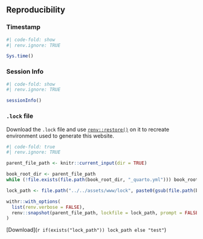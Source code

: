 ## Reproducibility

### Timestamp

```r
#| code-fold: show
#| renv.ignore: TRUE

Sys.time()
```

### Session Info

```r
#| code-fold: show
#| renv.ignore: TRUE

sessionInfo()
```

### `.lock` file

Download the `.lock` file and use [`renv::restore()`](https://rstudio.github.io/renv/reference/restore.html) on it to recreate environment used to generate this website.

```r
#| code-fold: true
#| renv.ignore: TRUE

parent_file_path <- knitr::current_input(dir = TRUE)

book_root_dir <- parent_file_path
while (!file.exists(file.path(book_root_dir, "_quarto.yml"))) book_root_dir <- dirname(book_root_dir)

lock_path <- file.path("../../assets/www/lock", paste0(gsub(file.path(book_root_dir, ""), "", gsub("\\.rmarkdown$", "", knitr::current_input(dir = TRUE))), ".lock"))

withr::with_options(
  list(renv.verbose = FALSE),
  renv::snapshot(parent_file_path, lockfile = lock_path, prompt = FALSE, force = TRUE)
)
```

[Download](`r if(exists("lock_path")) lock_path else "test"`)
